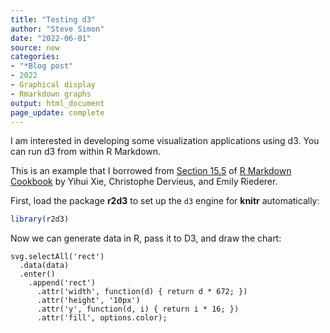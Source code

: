 ```yaml
---
title: "Testing d3"
author: "Steve Simon"
date: "2022-06-01"
source: new
categories:
- "*Blog post"
- 2022
- Graphical display
- Rmarkdown graphs
output: html_document
page_update: complete
---
```


I am interested in developing some visualization applications using d3. You can run d3 from within R Markdown.

This is an example that I borrowed from [Section 15.5][xie1] of [R Markdown Cookbook][xie2] by Yihui Xie, Christophe Dervieus, and Emily Riederer. 

First, load the package **r2d3** to set up the `d3` engine
for **knitr** automatically:

```r
library(r2d3)
```

Now we can generate data in R, pass it to D3, and draw
the chart:

```d3
svg.selectAll('rect')
  .data(data)
  .enter()
    .append('rect')
      .attr('width', function(d) { return d * 672; })
      .attr('height', '10px')
      .attr('y', function(d, i) { return i * 16; })
      .attr('fill', options.color);
```

[xie1]: https://bookdown.org/yihui/rmarkdown-cookbook/d3.html
[xie2]: https://bookdown.org/yihui/rmarkdown-cookbook/
